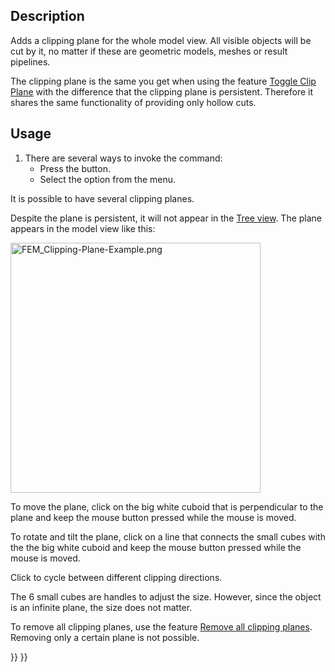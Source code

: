 <languages/>
<translate>

<!--T:4-->
{{Docnav
|[[FEM_PostSpreadsheet|PostSpreadsheet]]
|[[FEM_ClippingPlaneRemoveAll|Remove all clipping planes]]
|[[FEM_Workbench|FEM]]
|IconL=FEM_PostSpreadsheet.svg
|IconR=FEM_ClippingPlaneRemoveAll.svg
|IconC=Workbench_FEM.svg
}}

<!--T:1-->
{{GuiCommand
|Name=FEM ClippingPlaneAdd
|MenuLocation=Utilities → Clipping Plane on Face
|Workbenches=[[FEM_Workbench|FEM]]
|SeeAlso=[[FEM_tutorial|FEM tutorial]]
}}

==Description== <!--T:8-->

<!--T:2-->
Adds a clipping plane for the whole model view. All visible objects will be cut by it, no matter if these are geometric models, meshes or result pipelines.

<!--T:10-->
The clipping plane is the same you get when using the feature [[Std_ToggleClipPlane|Toggle Clip Plane]] with the difference that the clipping plane is persistent. Therefore it shares the same functionality of providing only hollow cuts.

==Usage== <!--T:11-->

<!--T:12-->
# There are several ways to invoke the command:
#* Press the {{Button|[[Image:FEM_ClippingPlaneAdd.svg|16px]] [[FEM_ClippingPlaneAdd|Clipping Plane on Face]]}} button.
#* Select the {{MenuCommand|Utilities → [[Image:FEM_ClippingPlaneAdd.svg|16px]] Clipping Plane on Face}} option from the menu.

<!--T:19-->
It is possible to have several clipping planes.

<!--T:13-->
Despite the plane is persistent, it will not appear in the [[Tree_view|Tree view]]. The plane appears in the model view like this:

</translate>
[[File:FEM_Clipping-Plane-Example.png|400px]]
<translate>

<!--T:14-->
To move the plane, click on the big white cuboid that is perpendicular to the plane and keep the mouse button pressed while the mouse is moved.

<!--T:15-->
To rotate and tilt the plane, click on a line that connects the small cubes with the the big white cuboid and keep the mouse button pressed while the mouse is moved. 

<!--T:18-->
Click {{KEY|Ctrl}} to cycle between different clipping directions.

<!--T:16-->
The 6 small cubes are handles to adjust the size. However, since the object is an infinite plane, the size does not matter.

<!--T:17-->
To remove all clipping planes, use the feature [[FEM_ClippingPlaneRemoveAll|Remove all clipping planes]]. Removing only a certain plane is not possible.


<!--T:5-->
{{Docnav
|[[FEM_PostSpreadsheet|PostSpreadsheet]]
|[[FEM_ClippingPlaneRemoveAll|Remove all clipping planes]]
|[[FEM_Workbench|FEM]]
|IconL=FEM_PostSpreadsheet.svg
|IconR=FEM_ClippingPlaneRemoveAll.svg
|IconC=Workbench_FEM.svg
}}

</translate>
{{FEM Tools navi{{#translation:}}}}
{{Userdocnavi{{#translation:}}}}